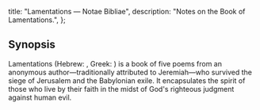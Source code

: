   title: "Lamentations — Notae Bibliae",
  description: "Notes on the Book of Lamentations.",
};

<Initial text="Lamentations" />

## Synopsis

Lamentations (Hebrew: *<Definition lang="hebrew" anchor="eichah" text="Eichah" />*, Greek: *<Definition lang="greek" anchor="threnos" text="Threnoi" />*) is a book of five poems from an anonymous author—traditionally attributed to Jeremiah—who survived the siege of Jerusalem and the Babylonian exile. It encapsulates the spirit of those who live by their faith in the midst of God's righteous judgment against human evil.
